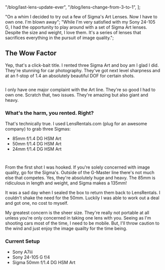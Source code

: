 
  "/blog/last-lens-update-ever",
  "/blog/lens-change-from-3-to-1",
];

  "On a whim I decided to try out a few of Sigma's Art Lenses. Now I have to own one. I'm blown away";
  "While I'm very satisfied with my Sony 24-105 G, I had the opportunity to play around with a set of Sigma Art lenses. Despite the size and weight, I love them. It's a series of lenses that sacrifices everything in the pursuit of image quality.";

## The Wow Factor

Yep, that's a click-bait title. I rented three Sigma Art and boy am I glad I did. They're stunning for car photography. They've got next level sharpness and at an f-stop of 1.4 an absolutely beautiful DOF for certain shots.

<Image
  file="shoots/2019/2019-08-17-signal-yellow-911/911s-targa_001.jpg"
  sizes="(min-width: 1024px) 800px, 100vw"
  classes="rounded-md shadow-2xl"
/>

I only have one major complaint with the Art line. They're so good I had to own one. Scratch that, two issues. They're amazing but also giant and heavy.

### What's the harm, you rented. Right?

That's technically true. I used LensRentals.com (plug for an awesome company) to grab three Sigmas:

- 85mm f/1.4 DG HSM Art
- 50mm f/1.4 DG HSM Art
- 24mm f/1.4 DG HSM Art

<Image
  file="shoots/2019/2019-08-17-signal-yellow-911/911s-targa_012.jpg"
  sizes="(min-width: 1024px) 800px, 100vw"
  classes="rounded-md shadow-2xl"
/>

<Image
  file="shoots/2019/2019-08-17-signal-yellow-911/911s-targa_008.jpg"
  sizes="(min-width: 1024px) 800px, 100vw"
  classes="rounded-md shadow-2xl"
/>

From the first shot I was hooked. If you're solely concerned with image quality, go for the Sigma's. Outside of the G-Master line there's not much else that competes. Yes, they're absolutely huge and heavy. The 85mm is ridiculous in length and weight, and Sigma makes a 135mm!

It was a sad day when I sealed the box to return them back to LensRentals. I couldn't shake the need for the 50mm. Luckily I was able to work out a deal and got one, no cost to myself.

My greatest concern is the sheer size. They're really not portable at all unless you're only concerned in taking one lens with you. Seeing as I'm shooting cars most of the time, I need to be mobile. But, I'll throw caution to the wind and just enjoy the image quailty for the time being.

### Current Setup

- Sony A7iii
- Sony 24-105 G f/4
- Sigma 50mm f/1.4 DG HSM Art

